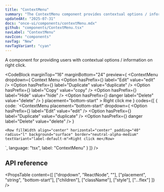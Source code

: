 ```yaml
---
title: "ContextMenu"
summary: "The ContextMenu component provides contextual options / information on right click."
updatedAt: "2025-07-31"
docs: "once-ui/components/contextMenu.mdx"
github: "components/ContextMenu.tsx"
navLabel: "ContextMenu"
navIcon: "components"
navTag: "New"
navTagVariant: "cyan"
---
```


A component for providing users with contextual options / information on right click.

<CodeBlock
  marginTop="16"
  marginBottom="24"
  preview={
    <Column gap="16" fillWidth>
      <ContextMenu
        dropdown={
          <Column gap="2" padding="4" minWidth={10}>
            <Row paddingBottom="8" paddingTop="12" paddingX="16" onBackground="neutral-weak">
              <Text variant="label-default-s">Context Menu</Text>
            </Row>
            <Option
              hasPrefix={<Icon size="xs" name="edit" onBackground="neutral-weak" />}
              label="Edit"
              value="edit"
            />
            <Option
              hasPrefix={<Icon size="xs" name="document" onBackground="neutral-weak" />}
              label="Duplicate"
              value="duplicate"
            />
            <Option
              hasPrefix={<Icon size="xs" name="copy" onBackground="neutral-weak" />}
              label="Copy"
              value="copy"
            />
            <Option
              hasPrefix={<Icon size="xs" name="eyeOff" onBackground="neutral-weak" />}
              label="Hide"
              value="hide"
            />
            <Line marginY="2" />
            <Option
              hasPrefix={<Icon size="xs" name="delete" onBackground="danger-medium" />}
              danger
              label="Delete"
              value="delete"
            />
          </Column>
        }
        placement="bottom-start"
      >
        <Row fillWidth align="center" horizontal="center" padding="40" radius="l" background="surface" border="neutral-alpha-medium" textVariant="label-default-m">Right click me</Row>
      </ContextMenu>
    </Column>
  }
  codes={[
    {
      code:
`<ContextMenu
    placement="bottom-start"
    dropdown={
      <Column gap="2" padding="4" minWidth={10}>
        <Option
          hasPrefix={<Icon size="xs" name="edit" onBackground="neutral-weak" />}
          label="Edit"
          value="edit"
        />
        <Option
          hasPrefix={<Icon size="xs" name="copy" onBackground="neutral-weak" />}
          label="Duplicate"
          value="duplicate"
        />
        <Line marginY="2" />
        <Option
          hasPrefix={<Icon size="xs" name="delete" onBackground="danger-medium" />}
          danger
          label="Delete"
          value="delete"
        />
      </Column>
    }
>
    <Row fillWidth align="center" horizontal="center" padding="40" radius="l" background="surface" border="neutral-alpha-medium" textVariant="label-default-m">Right click me</Row>
</ContextMenu>`,
      language: "tsx",
      label: "ContextMenu"
    }
  ]}
/>

## API reference

<PropsTable
  content={[
    ["dropdown", "ReactNode", ""],
    ["placement", "string", "bottom-start"],
    ["children"],
    ["className"],
    ["style"],
    ["...flex"]
  ]}
/>